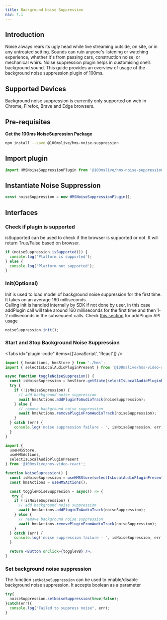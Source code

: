 ```yaml
---
title: Background Noise Suppression
nav: 7.1
---
```


## Introduction
Noise always rears its ugly head while live streaming outside, on site, or in any untreated setting. Sounds can ruin anyone's listening or watching experience, whether it's from passing cars, construction noise, or mechanical whirs.
Noise suppression plugin helps in customising one’s background sound.
This guide provides an overview of usage of the background noise suppression plugin of 100ms.


## Supported Devices

Background noise suppression is currently only supported on web in Chrome, Firefox, Brave and Edge browsers.<br/>


## Pre-requisites

**Get the 100ms NoiseSupression Package**

```bash
npm install --save @100mslive/hms-noise-suppression
```

## Import plugin

```jsx
import HMSNoiseSuppressionPlugin from '@100mslive/hms-noise-suppression';
```

## Instantiate Noise Suppression

```jsx
const noiseSuppression = new HMSNoiseSuppressionPlugin();
```

## Interfaces

### Check if plugin is supported

isSupported can be used to check if the browser is supported or not.
It will return True/False based on browser.

```jsx
if (noiseSuppression.isSupported()) {
  console.log('Platform is supported');
} else {
  console.log('Platform not supported');
}
```

### Init(Optional)

Init is used to load model of background noise suppression for the first time.
It takes on an average 160 milliseconds.<br/>
Calling init is handled internally by SDK if not done by user, in this case addPlugin call will
take around 160  milliseconds for the first time and then 1-2 milliseconds in the subsequent calls.
Check [this section](#start-and-stop-noise-suppression) for addPlugin API usage

```jsx
noiseSuppression.init();
```


### Start and Stop Background Noise Suppression

<Tabs id="plugin-code" items={['JavaScript', 'React']} />

<Tab id='plugin-code-0'>

```js
import { hmsActions, hmsStore } from './hms';
import { selectIsLocalAudioPluginPresent } from '@100mslive/hms-video-store';

async function toggleNoiseSuppresion() {
  const isNoiseSupression = hmsStore.getState(selectIsLocalAudioPluginPresent(noiseSuppression.getName()));
  try {
    if (!isNoiseSupression) {
      // add background noise suppression
      await hmsActions.addPluginToAudioTrack(noiseSuppression);
    } else {
      // remove background noise suppression
      await hmsActions.removePluginFromAudioTrack(noiseSuppression);
    }
  } catch (err) {
    console.log('noise suppression failure - ', isNoiseSupression, err);
  }
}
```

</Tab>

<Tab id='plugin-code-1'>

```jsx
import {
  useHMSStore,
  useHMSActions,
  selectIsLocalAudioPluginPresent
} from '@100mslive/hms-video-react';

function NoiseSupression() {
  const isNoiseSupression = useHMSStore(selectIsLocalAudioPluginPresent(noiseSuppression.getName());
  const hmsActions = useHMSActions();

  const toggleNoiseSuppresion = async() => {
   try {
    if (!isNoiseSupression) {
      // add background noise suppression
      await hmsActions.addPluginToAudioTrack(noiseSuppression);
    } else {
      // remove background noise suppression
      await hmsActions.removePluginFromAudioTrack(noiseSuppression);
    }
  } catch (err) {
    console.log('noise suppression failure - ', isNoiseSupression, err);
  }

  return <Button onClick={toggleVB} />;
}
```

</Tab>

### Set background noise suppression

The function `setNoiseSuppression` can be used to enable/disable background noise suppression.
It accepts boolean as a parameter

```jsx
try{
  noiseSuppression.setNoiseSuppression(true|false);
}catch(err){
  console.log("Failed to suppress noise", err);
}
```

